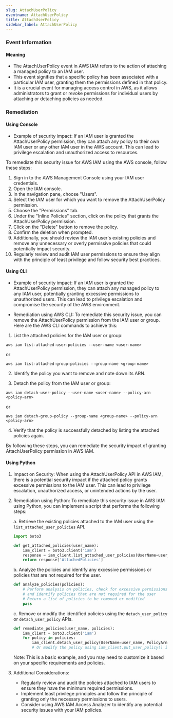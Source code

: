```yaml
--- 
slug: AttachUserPolicy
eventname: AttachUserPolicy
title: AttachUserPolicy
sidebar_label: AttachUserPolicy
---
```

                       
### Event Information

#### Meaning

- The AttachUserPolicy event in AWS IAM refers to the action of attaching a managed policy to an IAM user.
- This event signifies that a specific policy has been associated with a particular IAM user, granting them the permissions defined in that policy.
- It is a crucial event for managing access control in AWS, as it allows administrators to grant or revoke permissions for individual users by attaching or detaching policies as needed.

### Remediation

#### Using Console

- Example of security impact: If an IAM user is granted the AttachUserPolicy permission, they can attach any policy to their own IAM user or any other IAM user in the AWS account. This can lead to privilege escalation and unauthorized access to resources.

To remediate this security issue for AWS IAM using the AWS console, follow these steps:

1. Sign in to the AWS Management Console using your IAM user credentials.
2. Open the IAM console.
3. In the navigation pane, choose "Users".
4. Select the IAM user for which you want to remove the AttachUserPolicy permission.
5. Choose the "Permissions" tab.
6. Under the "Inline Policies" section, click on the policy that grants the AttachUserPolicy permission.
7. Click on the "Delete" button to remove the policy.
8. Confirm the deletion when prompted.
9. Additionally, you should review the IAM user's existing policies and remove any unnecessary or overly permissive policies that could potentially impact security.
10. Regularly review and audit IAM user permissions to ensure they align with the principle of least privilege and follow security best practices.

#### Using CLI

- Example of security impact: If an IAM user is granted the AttachUserPolicy permission, they can attach any managed policy to any IAM user, potentially granting excessive permissions to unauthorized users. This can lead to privilege escalation and compromise the security of the AWS environment.

- Remediation using AWS CLI: To remediate this security issue, you can remove the AttachUserPolicy permission from the IAM user or group. Here are the AWS CLI commands to achieve this:

1. List the attached policies for the IAM user or group:
```
aws iam list-attached-user-policies --user-name <user-name>
```
or
```
aws iam list-attached-group-policies --group-name <group-name>
```

2. Identify the policy you want to remove and note down its ARN.

3. Detach the policy from the IAM user or group:
```
aws iam detach-user-policy --user-name <user-name> --policy-arn <policy-arn>
```
or
```
aws iam detach-group-policy --group-name <group-name> --policy-arn <policy-arn>
```

4. Verify that the policy is successfully detached by listing the attached policies again.

By following these steps, you can remediate the security impact of granting AttachUserPolicy permission in AWS IAM.

#### Using Python

1. Impact on Security: When using the AttachUserPolicy API in AWS IAM, there is a potential security impact if the attached policy grants excessive permissions to the IAM user. This can lead to privilege escalation, unauthorized access, or unintended actions by the user.

2. Remediation using Python: To remediate this security issue in AWS IAM using Python, you can implement a script that performs the following steps:

   a. Retrieve the existing policies attached to the IAM user using the `list_attached_user_policies` API.
   
   ```python
   import boto3

   def get_attached_policies(user_name):
       iam_client = boto3.client('iam')
       response = iam_client.list_attached_user_policies(UserName=user_name)
       return response['AttachedPolicies']
   ```
   
   b. Analyze the policies and identify any excessive permissions or policies that are not required for the user.
   
   ```python
   def analyze_policies(policies):
       # Perform analysis on policies, check for excessive permissions
       # and identify policies that are not required for the user
       # Return a list of policies to be removed or modified
       pass
   ```
   
   c. Remove or modify the identified policies using the `detach_user_policy` or `detach_user_policy` APIs.
   
   ```python
   def remediate_policies(user_name, policies):
       iam_client = boto3.client('iam')
       for policy in policies:
           iam_client.detach_user_policy(UserName=user_name, PolicyArn=policy['PolicyArn'])
           # Or modify the policy using iam_client.put_user_policy() if required
   ```
   
   Note: This is a basic example, and you may need to customize it based on your specific requirements and policies.

3. Additional Considerations:
   - Regularly review and audit the policies attached to IAM users to ensure they have the minimum required permissions.
   - Implement least privilege principles and follow the principle of granting only the necessary permissions to users.
   - Consider using AWS IAM Access Analyzer to identify any potential security issues with your IAM policies.


 